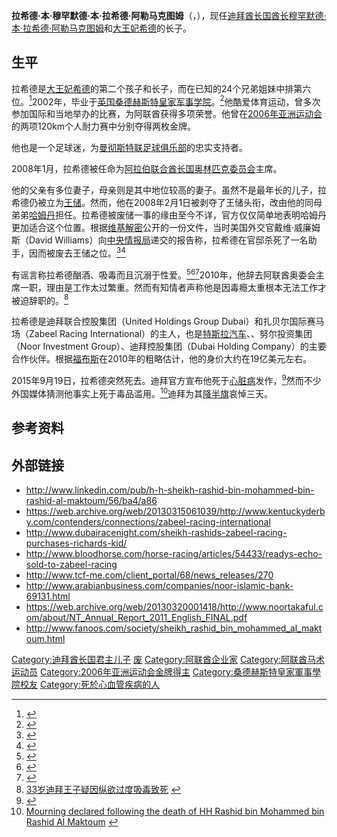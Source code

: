 {{Infobox royalty
| name            = 拉希德
| image                = 
| full name = 拉希德·本·穆罕默德·本·拉希德·阿勒馬克圖姆<br>Rashid bin Mohammed bin Rashid Al Maktoum
| birth_date           = {{Birth date|1981|11|12|df=yes}}
| birth_place          = {{UAE}}[[迪拜|迪拜]]
| death_date           = {{death date and age |df=y|2015|9|19|1981|11|12}}
| death_place          = {{UAE}}[[迪拜|迪拜]]
| burial_date = 2015年9月19日
| nationality          = [[Emirati_people|Emirati]]
| titles               = Crown Prince of Dubai
| father               = [[穆罕默德·本·拉希德·阿勒马克图姆|穆罕默德·本·拉希德·阿勒马克图姆]]
| mother               = [[希德·賓特·馬克圖姆·本·朱瑪·阿勒馬克圖姆|希德·賓特·馬克圖姆·本·朱瑪·阿勒馬克圖姆]]
}}
{{Dubai Princely Family}}

'''拉希德·本·穆罕默德·本·拉希德·阿勒马克图姆'''（{{lang-ar|راشد بن محمد آل مكتوم}}，{{bd|1981年|11月12日|2015年|9月19日|catIdx=Maktoum, Rashid}}），现任[[迪拜酋长国|迪拜酋长国]][[迪拜酋长国酋长|酋长]][[穆罕默德·本·拉希德·阿勒马克图姆|穆罕默德·本·拉希德·阿勒马克图姆]]和[[希德·賓特·馬克圖姆·本·朱瑪·阿勒馬克圖姆|大王妃希德]]的长子。

==生平==

拉希德是[[希德·賓特·馬克圖姆·本·朱瑪·阿勒馬克圖姆|大王妃希德]]的第二个孩子和长子，而在已知的24个兄弟姐妹中排第六位。<ref name="WL-08Dubai57_a">{{cite web |url=https://wikileaks.org/plusd/cables/08DUBAI57_a.html |title=13.1 MB: Cable: 08DUBAI57_a |newspaper= |date= |author= |accessdate=September 19, 2015 |archive-date=2021-02-01 |archive-url=https://web.archive.org/web/20210201082427/https://wikileaks.org/plusd/cables/08DUBAI57_a.html |dead-url=no }}</ref>2002年，毕业于[[英国|英国]][[桑德赫斯特皇家军事学院|桑德赫斯特皇家军事学院]]。<ref name=life>{{cite web|title=Life and times of late Rashid bin Mohammed [1981-2015]|url=http://www.emirates247.com/news/emirates/video-life-and-times-of-late-rashid-bin-mohammed-1981-2015-2015-09-20-1.604104|publisher=Emirates 247|date=20 September 2015|accessdate=20 September 2015|archive-date=2015-09-22|archive-url=https://web.archive.org/web/20150922183407/http://www.emirates247.com/news/emirates/video-life-and-times-of-late-rashid-bin-mohammed-1981-2015-2015-09-20-1.604104|dead-url=no}}</ref>他酷爱体育运动，曾多次参加国际和当地举办的{{link-en|耐力骑马|Endurance riding}}比赛，为阿联酋获得多项荣誉。他曾在[[2006年亚洲运动会|2006年亚洲运动会]]的两项120km个人耐力赛中分别夺得两枚金牌。

他也是一个足球迷，为[[曼彻斯特联足球俱乐部|曼彻斯特联足球俱乐部]]的忠实支持者。

2008年1月，拉希德被任命为[[阿拉伯联合酋长国奥林匹克委员会|阿拉伯联合酋长国奥林匹克委员会]]主席。

他的父亲有多位妻子，母亲则是其中地位较高的妻子。虽然不是最年长的儿子，拉希德仍被立为[[王储|王储]]。然而，他在2008年2月1日被剥夺了王储头衔，改由他的同母弟弟[[哈姆丹·本·穆罕默德·本·拉希德·阿勒马克图姆|哈姆丹]]担任。拉希德被废储一事的缘由至今不详，官方仅仅简单地表明哈姆丹更加适合这个位置。根据[[维基解密|维基解密]]公开的一份文件，当时美国外交官戴维·威廉姆斯（David Williams）向[[中央情报局|中央情报局]]递交的报告称，拉希德在官邸杀死了一名助手，因而被废去王储之位。<ref>{{Cite web |url=https://wikileaks.org/plusd/cables/08DUBAI57_a.html |title=存档副本 |access-date=2015-09-22 |archive-date=2021-02-01 |archive-url=https://web.archive.org/web/20210201082427/https://wikileaks.org/plusd/cables/08DUBAI57_a.html |dead-url=no }}</ref><ref>{{Cite web |url=http://www.dailymail.co.uk/news/article-3243284/So-REALLY-happened-Dubai-s-Sheikh-Rashid-billionaire-prince-hit-claims-cocaine-sex-parties-roid-rage-killing-died-33.html#ixzz3mRF8KfCJ |title=存档副本 |access-date=2015-09-22 |archive-date=2021-02-11 |archive-url=https://web.archive.org/web/20210211022906/https://www.dailymail.co.uk/news/article-3243284/So-REALLY-happened-Dubai-s-Sheikh-Rashid-billionaire-prince-hit-claims-cocaine-sex-parties-roid-rage-killing-died-33.html#ixzz3mRF8KfCJ |dead-url=no }}</ref>

有谣言称拉希德酗酒、吸毒而且沉溺于性爱。<ref>{{Cite web |url=http://www.dailystar.co.uk/news/weird-news/466040/dubai-Sheikh-Rashid-bin-Mohammed-bin-Rashid-al-Maktoum-dies-sex-drugs-murder |title=存档副本 |access-date=2015-09-22 |archive-date=2017-03-08 |archive-url=https://web.archive.org/web/20170308171814/http://www.dailystar.co.uk/news/weird-news/466040/dubai-Sheikh-Rashid-bin-Mohammed-bin-Rashid-al-Maktoum-dies-sex-drugs-murder |dead-url=no }}</ref><ref>{{Cite web |url=http://www.infobae.com/2015/09/21/1757024-sexo-drogas-y-violencia-la-misteriosa-muerte-del-principe-playboy-dubai |title=存档副本 |access-date=2015-09-22 |archive-date=2019-12-18 |archive-url=https://web.archive.org/web/20191218014302/https://www.infobae.com/2015/09/21/1757024-sexo-drogas-y-violencia-la-misteriosa-muerte-del-principe-playboy-dubai/ |dead-url=no }}</ref><ref>{{Cite web |url=http://www.independent.co.uk/news/people/profiles/dubais-sheikh-rashid-bin-mohammed-faced-damaging-drugs-rumours-while-alive-10510588.html |title=存档副本 |access-date=2015-09-22 |archive-date=2019-12-02 |archive-url=https://web.archive.org/web/20191202095336/https://www.independent.co.uk/news/people/profiles/dubais-sheikh-rashid-bin-mohammed-faced-damaging-drugs-rumours-while-alive-10510588.html |dead-url=no }}</ref>2010年，他辞去阿联酋奥委会主席一职，理由是工作太过繁重。然而有知情者声称他是因毒瘾太重根本无法工作才被迫辞职的。<ref>[http://edu.gmw.cn/2015-09/22/content_17126522.htm 33岁迪拜王子疑因纵欲过度吸毒致死] {{webarchive|url=https://web.archive.org/web/20150924141039/http://edu.gmw.cn/2015-09/22/content_17126522.htm |date=2015-09-24 }}</ref>

拉希德是迪拜联合控股集团（United Holdings Group Dubai）和扎贝尔国际赛马场（Zabeel Racing International）的主人，也是[[特斯拉汽车|特斯拉汽车]]、{{link-en|努尔伊斯兰银行|Noor Bank}}、努尔投资集团（Noor Investment Group）、迪拜控股集团（Dubai Holding Company）的主要合作伙伴。根据[[福布斯|福布斯]]在2010年的粗略估计，他的身价大约在19亿美元左右。

2015年9月19日，拉希德突然死去。迪拜官方宣布他死于[[心脏病|心脏病]]发作，<ref>{{cite web|title=Shaikh Rashid Bin Mohammad dies of heart attack|url=http://gulfnews.com/news/uae/government/shaikh-rashid-bin-mohammad-dies-of-heart-attack-1.1586338|publisher=Gulf News|date=19 September 2015|accessdate=19 September 2015|archive-date=2018-01-14|archive-url=https://web.archive.org/web/20180114093222/http://gulfnews.com/news/uae/government/shaikh-rashid-bin-mohammad-dies-of-heart-attack-1.1586338|dead-url=no}}</ref>然而不少外国媒体猜测他事实上死于毒品滥用。<ref>[http://gccdaily.com/News/mourning-declared-following-the-death-of-hh-sheikh-rashid-bin-mohammed-bin-rashid-al-maktoum/ Mourning declared following the death of HH Rashid bin Mohammed bin Rashid Al Maktoum] {{webarchive|url=https://web.archive.org/web/20150926050438/http://gccdaily.com/News/mourning-declared-following-the-death-of-hh-sheikh-rashid-bin-mohammed-bin-rashid-al-maktoum/ |date=2015-09-26 }}</ref>迪拜为其[[降半旗|降半旗]]哀悼三天。

==参考资料==
{{Reflist|2}}

==外部链接==
* http://www.linkedin.com/pub/h-h-sheikh-rashid-bin-mohammed-bin-rashid-al-maktoum/56/ba4/a86
* https://web.archive.org/web/20130315061039/http://www.kentuckyderby.com/contenders/connections/zabeel-racing-international
* http://www.dubairacenight.com/sheikh-rashids-zabeel-racing-purchases-richards-kid/ {{Wayback|url=http://www.dubairacenight.com/sheikh-rashids-zabeel-racing-purchases-richards-kid/ |date=20160306055756 }}
* http://www.bloodhorse.com/horse-racing/articles/54433/readys-echo-sold-to-zabeel-racing {{Wayback|url=http://www.bloodhorse.com/horse-racing/articles/54433/readys-echo-sold-to-zabeel-racing |date=20160304074939 }}
* http://www.tcf-me.com/client_portal/68/news_releases/270{{dead link|date=2018年3月 |bot=InternetArchiveBot |fix-attempted=yes }}
* http://www.arabianbusiness.com/companies/noor-islamic-bank-69131.html {{Wayback|url=http://www.arabianbusiness.com/companies/noor-islamic-bank-69131.html |date=20191130175212 }}
* https://web.archive.org/web/20130320001418/http://www.noortakaful.com/about/NT_Annual_Report_2011_English_FINAL.pdf
* http://www.fanoos.com/society/sheikh_rashid_bin_mohammed_al_maktoum.html {{Wayback|url=http://www.fanoos.com/society/sheikh_rashid_bin_mohammed_al_maktoum.html |date=20200813052600 }}

{{DEFAULTSORT:Maktoum, Rashid Bin Mohammed Al}}
[[Category:迪拜酋长国君主儿子|Category:迪拜酋长国君主儿子]]
[[Category:迪拜储君|废]]
[[Category:阿联酋企业家|Category:阿联酋企业家]]
[[Category:阿联酋马术运动员|Category:阿联酋马术运动员]]
[[Category:2006年亚洲运动会金牌得主|Category:2006年亚洲运动会金牌得主]]
[[Category:桑德赫斯特皇家軍事學院校友|Category:桑德赫斯特皇家軍事學院校友]]
[[Category:死於心血管疾病的人|Category:死於心血管疾病的人]]